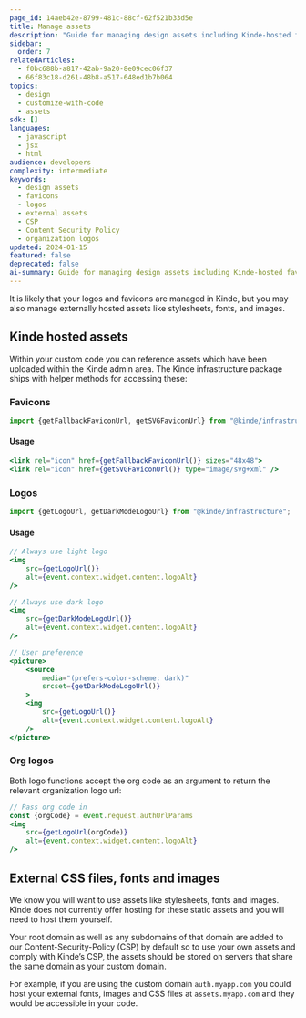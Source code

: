 ```yaml
---
page_id: 14aeb42e-8799-481c-88cf-62f521b33d5e
title: Manage assets
description: "Guide for managing design assets including Kinde-hosted favicons and logos, external assets, and Content Security Policy compliance for custom domains."
sidebar:
  order: 7
relatedArticles:
  - f0bc688b-a817-42ab-9a20-8e09cec06f37
  - 66f83c18-d261-48b8-a517-648ed1b7b064
topics:
  - design
  - customize-with-code
  - assets
sdk: []
languages:
  - javascript
  - jsx
  - html
audience: developers
complexity: intermediate
keywords:
  - design assets
  - favicons
  - logos
  - external assets
  - CSP
  - Content Security Policy
  - organization logos
updated: 2024-01-15
featured: false
deprecated: false
ai-summary: Guide for managing design assets including Kinde-hosted favicons and logos, external assets, and Content Security Policy compliance for custom domains.
---
```


It is likely that your logos and favicons are managed in Kinde, but you may also manage externally hosted assets like stylesheets, fonts, and images.

## Kinde hosted assets

Within your custom code you can reference assets which have been uploaded within the Kinde admin area. The Kinde infrastructure package ships with helper methods for accessing these:

### Favicons

```jsx
import {getFallbackFaviconUrl, getSVGFaviconUrl} from "@kinde/infrastructure";
```

#### Usage

```jsx
<link rel="icon" href={getFallbackFaviconUrl()} sizes="48x48">
<link rel="icon" href={getSVGFaviconUrl()} type="image/svg+xml" />
```

### Logos

```jsx
import {getLogoUrl, getDarkModeLogoUrl} from "@kinde/infrastructure";
```

#### Usage

```jsx
// Always use light logo
<img
	src={getLogoUrl()}
	alt={event.context.widget.content.logoAlt}
/>

// Always use dark logo
<img
	src={getDarkModeLogoUrl()}
	alt={event.context.widget.content.logoAlt}
/>

// User preference
<picture>
	<source
		media="(prefers-color-scheme: dark)"
		srcset={getDarkModeLogoUrl()}
	>
	<img
		src={getLogoUrl()}
		alt={event.context.widget.content.logoAlt}
	/>
</picture>
```

### Org logos

Both logo functions accept the org code as an argument to return the relevant organization logo url:

```jsx
// Pass org code in
const {orgCode} = event.request.authUrlParams
<img
	src={getLogoUrl(orgCode)}
	alt={event.context.widget.content.logoAlt}
/>
```

## External CSS files, fonts and images

We know you will want to use assets like stylesheets, fonts and images. Kinde does not currently offer hosting for these static assets and you will need to host them yourself.

Your root domain as well as any subdomains of that domain are added to our Content-Security-Policy (CSP) by default so to use your own assets and comply with Kinde’s CSP, the assets should be stored on servers that share the same domain as your custom domain.

For example, if you are using the custom domain `auth.myapp.com` you could host your external fonts, images and CSS files at `assets.myapp.com` and they would be accessible in your code.
